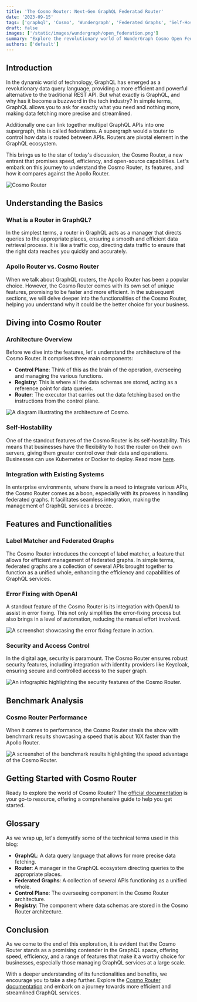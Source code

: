 ```yaml
---
title: 'The Cosmo Router: Next-Gen GraphQL Federatad Router'
date: '2023-09-15'
tags: ['graphql', 'Cosmo', 'Wundergraph', 'Federated Graphs', 'Self-Hosting']
draft: false
images: ['/static/images/wundergraph/open_federation.png']
summary: "Explore the revolutionary world of WunderGraph Cosmo Open Federation in our latest blog post. Dive deep into the functionalities of GraphQL and Apollo Federations v1 and v2, and discover the powerhouse tools behind Cosmo. Whether you're a developer or a CTO, this comprehensive guide offers insights into the seamless GraphQL integrations facilitated by Cosmo, steering you towards a future of optimized performances and collaborative growth in the GraphQL ecosystem."
authors: ['default']
---
```


## Introduction

In the dynamic world of technology, GraphQL has emerged as a revolutionary data query language, providing a more efficient and powerful alternative to the traditional REST API. But what exactly is GraphQL, and why has it become a buzzword in the tech industry? In simple terms, GraphQL allows you to ask for exactly what you need and nothing more, making data fetching more precise and streamlined.

Additionally one can link together multipel GraphQL APIs into one supergraph, this is called federations. A supergraph would a touter to control how data is routed between APIs. Routers are pivotal element in the GraphQL ecosystem.

This brings us to the star of today's discussion, the Cosmo Router, a new entrant that promises speed, efficiency, and open-source capabilities. Let's embark on this journey to understand the Cosmo Router, its features, and how it compares against the Apollo Router.

![Cosmo Router](/static/images/wundergraph/cosmo_router.png)

## Understanding the Basics

### What is a Router in GraphQL?

In the simplest terms, a router in GraphQL acts as a manager that directs queries to the appropriate places, ensuring a smooth and efficient data retrieval process. It is like a traffic cop, directing data traffic to ensure that the right data reaches you quickly and accurately.

### Apollo Router vs. Cosmo Router

When we talk about GraphQL routers, the Apollo Router has been a popular choice. However, the Cosmo Router comes with its own set of unique features, promising to be faster and more efficient. In the subsequent sections, we will delve deeper into the functionalities of the Cosmo Router, helping you understand why it could be the better choice for your business.

## Diving into Cosmo Router

### Architecture Overview

Before we dive into the features, let's understand the architecture of the Cosmo Router. It comprises three main components:

- **Control Plane**: Think of this as the brain of the operation, overseeing and managing the various functions.
- **Registry**: This is where all the data schemas are stored, acting as a reference point for data queries.
- **Router**: The executor that carries out the data fetching based on the instructions from the control plane.

![A diagram illustrating the architecture of Cosmo.](/static/images/wundergraph/Architecture.png)

### Self-Hostability

One of the standout features of the Cosmo Router is its self-hostability. This means that businesses have the flexibility to host the router on their own servers, giving them greater control over their data and operations. Businesses can use Kubernetes or Docker to deploy. Read more [here](https://cosmo-docs.wundergraph.com/deployments-and-hosting/intro).

### Integration with Existing Systems

In enterprise environments, where there is a need to integrate various APIs, the Cosmo Router comes as a boon, especially with its prowess in handling federated graphs. It facilitates seamless integration, making the management of GraphQL services a breeze.

## Features and Functionalities

### Label Matcher and Federated Graphs

The Cosmo Router introduces the concept of label matcher, a feature that allows for efficient management of federated graphs. In simple terms, federated graphs are a collection of several APIs brought together to function as a unified whole, enhancing the efficiency and capabilities of GraphQL services.

### Error Fixing with OpenAI

A standout feature of the Cosmo Router is its integration with OpenAI to assist in error fixing. This not only simplifies the error-fixing process but also brings in a level of automation, reducing the manual effort involved.

![A screenshot showcasing the error fixing feature in action.](image-link-here)

### Security and Access Control

In the digital age, security is paramount. The Cosmo Router ensures robust security features, including integration with identity providers like Keycloak, ensuring secure and controlled access to the super graph.

![An infographic highlighting the security features of the Cosmo Router.](image-link-here)

## Benchmark Analysis

### Cosmo Router Performance

When it comes to performance, the Cosmo Router steals the show with benchmark results showcasing a speed that is about 10X faster than the Apollo Router.

![A screenshot of the benchmark results highlighting the speed advantage of the Cosmo Router.](/static/images/wundergraph/benchmarks.png)

## Getting Started with Cosmo Router

Ready to explore the world of Cosmo Router? The [official documentation](https://wundergraph-docs.gitbook.io/cosmo/CyewXJ6wN6WdGp3rUiUf/) is your go-to resource, offering a comprehensive guide to help you get started.

## Glossary

As we wrap up, let's demystify some of the technical terms used in this blog:

- **GraphQL**: A data query language that allows for more precise data fetching.
- **Router**: A manager in the GraphQL ecosystem directing queries to the appropriate places.
- **Federated Graphs**: A collection of several APIs functioning as a unified whole.
- **Control Plane**: The overseeing component in the Cosmo Router architecture.
- **Registry**: The component where data schemas are stored in the Cosmo Router architecture.

## Conclusion

As we come to the end of this exploration, it is evident that the Cosmo Router stands as a promising contender in the GraphQL space, offering speed, efficiency, and a range of features that make it a worthy choice for businesses, especially those managing GraphQL services at a large scale.

With a deeper understanding of its functionalities and benefits, we encourage you to take a step further. Explore the [Cosmo Router documentation](https://wundergraph-docs.gitbook.io/cosmo/CyewXJ6wN6WdGp3rUiUf/) and embark on a journey towards more efficient and streamlined GraphQL services.

<BlogNewsletterForm title="Get twice as much done with a fifth of the code." />
